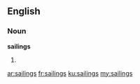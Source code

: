 ==English==

===Noun===
'''sailings'''

# {{plural of|sailing}}

[[ar:sailings]]
[[fr:sailings]]
[[ku:sailings]]
[[my:sailings]]